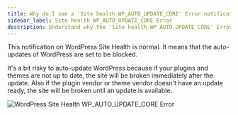 ```yaml
---
title: Why do I see a 'Site health WP_AUTO_UPDATE_CORE' Error notification on my WordPress Dashboard?
sidebar_label: Site health WP_AUTO_UPDATE_CORE Error
description: Understand why the 'Site health WP_AUTO_UPDATE_CORE' Error notification appears on WordPress dashboards
---
```


This notification on WordPress Site Health is normal. It means that the auto-updates of WordPress are set to be blocked.

It's a bit risky to auto-update WordPress because if your plugins and themes are not up to date, the site will be broken immediately after the update. Also if the plugin vendor or theme vendor doesn't have an update ready, the site will be broken until an update is available.

![WordPress Site Health WP_AUTO_UPDATE_CORE Error](/img/vendasta-products-website-faqs/wp-auto-update-core-error.png)